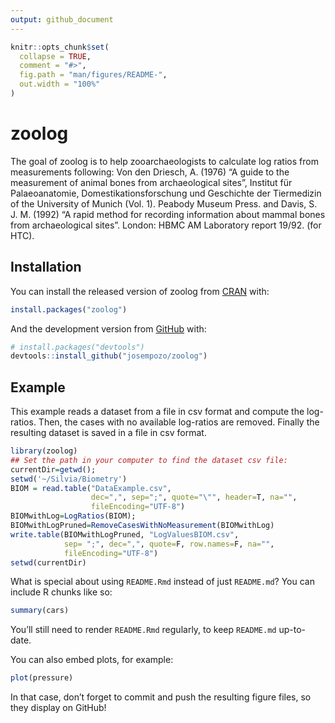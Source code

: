 ```yaml
---
output: github_document
---
```


<!-- README.md is generated from README.Rmd. Please edit that file -->

```r
knitr::opts_chunk$set(
  collapse = TRUE,
  comment = "#>",
  fig.path = "man/figures/README-",
  out.width = "100%"
)
```

# zoolog

<!-- badges: start -->
<!-- badges: end -->

The goal of zoolog is to help zooarchaeologists to calculate 
    log ratios from measurements following: 
	Von den Driesch, A. (1976) “A guide to the measurement of animal bones from 
	    archaeological sites”, Institut für Palaeoanatomie, 
	    Domestikationsforschung und Geschichte der Tiermedizin of the 
	    University of Munich (Vol. 1). Peabody Museum Press.
	and 
	Davis, S. J. M. (1992) “A rapid method for recording information about 
	    mammal bones from archaeological sites”. London: HBMC AM Laboratory 
	    report 19/92. (for HTC).

## Installation

You can install the released version of zoolog from [CRAN](https://CRAN.R-project.org) with:

``` r
install.packages("zoolog")
```

And the development version from [GitHub](https://github.com/) with:

``` r
# install.packages("devtools")
devtools::install_github("josempozo/zoolog")
```
## Example

This example reads a dataset from a file in csv format and compute the
log-ratios. Then, the cases with no available log-ratios are removed.
Finally the resulting dataset is saved in a file in csv format.

```r
library(zoolog)
## Set the path in your computer to find the dataset csv file:
currentDir=getwd();
setwd('~/Silvia/Biometry')
BIOM = read.table("DataExample.csv",
                  dec=",", sep=";", quote="\"", header=T, na="",
                  fileEncoding="UTF-8")
BIOMwithLog=LogRatios(BIOM);
BIOMwithLogPruned=RemoveCasesWithNoMeasurement(BIOMwithLog)
write.table(BIOMwithLogPruned, "LogValuesBIOM.csv", 
            sep= ";", dec=",", quote=F, row.names=F, na="", 
            fileEncoding="UTF-8")
setwd(currentDir)
```

What is special about using `README.Rmd` instead of just `README.md`? You can include R chunks like so:

```r
summary(cars)
```

You'll still need to render `README.Rmd` regularly, to keep `README.md` up-to-date.

You can also embed plots, for example:

```r
plot(pressure)
```

In that case, don't forget to commit and push the resulting figure files, so they display on GitHub!
